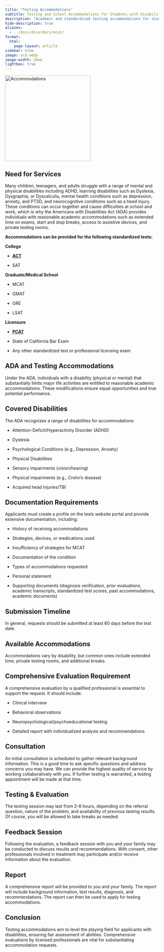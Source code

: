 ```yaml
---
title: "Testing Accommodations"
subtitle: Testing and School Accommodations for Students with Disabilities 
description: "Academic and standardized testing accommodations for students with disabilities."
hide-description: true
aliases:
  - ../docs/disorders/mcat/
format:
  html:
    page-layout: article
sidebar: true
image: ocd.webp
image-width: 20em
lightbox: true
---
```


![](ocd.webp "Accommodations"){width=20em fig-alt="A
brainworkup logo for adult ADHD."}

## Need for Services

Many children, teenagers, and adults struggle with a range of mental and
physical disabilities including ADHD, learning disabilities such as Dyslexia,
Dysgraphia, or Dyscalculia, mental health conditions such as depression,
anxiety, and PTSD, and neurocognitive conditions such as a head injury. These
conditions can occur together and cause difficulties at school and work, which
is why the Americans with Disabilities Act (ADA) provides individuals with
reasonable academic accommodations such as extended time on exams, start and
stop breaks, access to assistive devices, and private testing rooms. 

**Accommodations can be provided for the following standardized tests:**

::: {.grid}

::: {.g-col-4}

**College**

- [**ACT**](https://www.act.org/content/act/en/products-and-services/the-act/registration/accommodations.html?hsa_acc=5799955628&hsa_cam=20819547777&hsa_grp=&hsa_ad=&hsa_src=x&hsa_tgt=&hsa_kw=&hsa_mt=&hsa_net=adwords&hsa_ver=3&gad_source=1)

- SAT
:::

::: {.g-col-4}
**Graduate/Medical School**

- MCAT

- GMAT

- GRE

- LSAT
:::

::: {.g-col-4}
**Licensure**

- [**PCAT**](https://www.pearsonassessments.com/graduate-admissions/pcat/about.html)

- State of California Bar Exam

- Any other standardized test or professional licensing exam
:::

:::


## ADA and Testing Accommodations

Under the ADA, individuals with a disability (physical or mental) that substantially limits major life activities are entitled to reasonable academic accommodations.
These modifications ensure equal opportunities and true potential performance.

## Covered Disabilities

The ADA recognizes a range of disabilities for accommodations:

 - Attention-Deficit/Hyperactivity Disorder (ADHD) 
 
 - Dyslexia 
 
 - Psychological Conditions (e.g., Depression, Anxiety) 
 
 - Physical Disabilities 
 
 - Sensory impairments (vision/hearing) 
 
 - Physical impairments (e.g., Crohn’s disease) 
 
 - Acquired head injuries/TBI

## Documentation Requirements

Applicants must create a profile on the tests website portal and provide
extensive documentation, including: 

- History of receiving accommodations 

- Strategies, devices, or medications used 

- Insufficiency of strategies for MCAT 

- Documentation of the condition 

- Types of accommodations requested 

- Personal statement 

- Supporting documents (diagnosis verification, prior evaluations, academic transcripts, standardized test scores, past accommodations, academic documents)

## Submission Timeline

In general, requests should be submitted at least 60 days before the test date.

## Available Accommodations

Accommodations vary by disability, but common ones include extended time, private testing rooms, and additional breaks.

## Comprehensive Evaluation Requirement

A comprehensive evaluation by a qualified professional is essential to support the request.
It should include: 

- Clinical interview 

- Behavioral observations 

- Neuropsychological/psychoeducational testing 

- Detailed report with individualized analysis and recommendations

## Consultation

An initial consultation is scheduled to gather relevant background information. This is a good time to ask specific questions and address concerns you may have. We can provide the highest quality of service by working collaboratively with you. If further testing is warranted, a testing appointment will be made at that time.

## Testing & Evaluation

The testing session may last from 2-8 hours, depending on the referral question, nature of the problem, and availability of previous testing results. Of course, you will be allowed to take breaks as needed.

## Feedback Session

Following the evaluation, a feedback session with you and your family may be conducted to discuss results and recommendations. With consent, other professionals involved in treatment may participate and/or receive information about the evaluation.

## Report

A comprehensive report will be provided to you and your family. The report will include background information, test results, diagnosis, and recommendations. The report can then be used to apply for testing accommodations.

## Conclusion

Testing accommodations aim to level the playing field for applicants with disabilities, ensuring fair assessment of abilities.
Comprehensive evaluations by licensed professionals are vital for substantiating accommodation requests.

